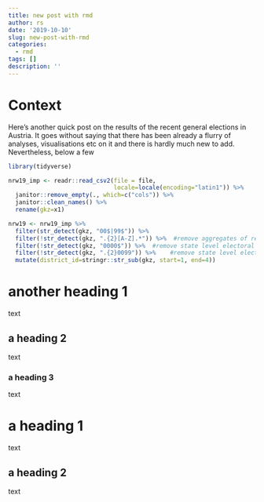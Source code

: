 ```yaml
---
title: new post with rmd
author: rs
date: '2019-10-10'
slug: new-post-with-rmd
categories:
  - rmd
tags: []
description: ''
---
```


# Context
Here's another quick post on the results of the recent general elections in Austria. It goes without saying that there has been already a flurry of analyses, visualisations etc on it and there is hardly much new to add. Nevertheless, below a few 

```r

library(tidyverse)

```


```r
nrw19_imp <- readr::read_csv2(file = file,
                              locale=locale(encoding="latin1")) %>% 
  janitor::remove_empty(., which=c("cols")) %>% 
  janitor::clean_names() %>% 
  rename(gkz=x1)

nrw19 <- nrw19_imp %>%
  filter(str_detect(gkz, "00$|99$")) %>% 
  filter(!str_detect(gkz, ".{2}[A-Z].*")) %>%  #remove aggregates of regional electoral districts
  filter(!str_detect(gkz, "0000$")) %>%  #remove state level electoral districts
  filter(!str_detect(gkz, ".{2}0099")) %>%    #remove state level electoral districts
  mutate(district_id=stringr::str_sub(gkz, start=1, end=4))
```

# another heading 1
text

## a heading 2
text

### a heading 3
text

# a heading 1
text

## a heading 2
text